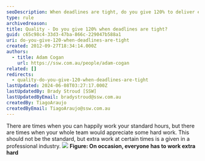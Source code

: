```yaml
---
seoDescription: When deadlines are tight, do you give 120% to deliver exceptional results and exceed client expectations?
type: rule
archivedreason:
title: Quality - Do you give 120% when deadlines are tight?
guid: c65c98c4-33d3-47ba-866c-229047b588a1
uri: do-you-give-120-when-deadlines-are-tight
created: 2012-09-27T18:34:14.000Z
authors:
  - title: Adam Cogan
    url: https://ssw.com.au/people/adam-cogan
related: []
redirects:
  - quality-do-you-give-120-when-deadlines-are-tight
lastUpdated: 2024-06-08T03:27:17.000Z
lastUpdatedBy: Brady Stroud [SSW]
lastUpdatedByEmail: bradystroud@ssw.com.au
createdBy: TiagoAraujo
createdByEmail: TiagoAraujo@ssw.com.au
---
```


There are times when you can happily work your standard hours, but there are times when your whole team would appreciate some hard work. This should not be the standard, but extra work at certain times is a given in a professional industry.
![](/uploads/rules/do-you-give-120-when-deadlines-are-tight/WorkingHard.jpg) **Figure: On occasion, everyone has to work extra hard**
